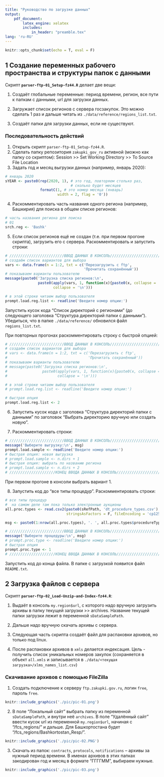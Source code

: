 ```yaml
---
title: "Руководство по загрузке данных"
output: 
    pdf_document:
        latex_engine: xelatex
        includes:
            in_header: "preamble.tex"
lang: 'ru-RU'
---
```


```r
knitr::opts_chunk$set(echo = T, eval = F)

```


## 1 Создание переменных рабочего пространства и структуры папок с данными   

Скрипт **`parser-ftp-01_Setup-fz44.R`** делает две вещи:   

1. Создаёт глобальные переменные: период времени, регион, все пути к папкам с данными, url для загрузки данных.   

2. Загружает список регионов с сервера госзакупок. Это можно сделать 1 раз и дальше читать из `./data/reference/regions_list.txt`.   

3. Создаёт папки для загрузки данных, если не существуют.   


### Последовательность действий  

1. Открыть скрипт `parser-ftp-01_Setup-fz44.R`.  
2. Сделать папку репозитория `zakupki_gov_ru` активной (можно как папку со скриптом): Session >> Set Working Directory >> To Source File Location    
3. Задать год и месяц выгрузки данных (например, январь 2020):  

```r
# январь 2020
sYEAR <- paste0(rep(2020, 1), # это год, повторяем столько раз,
                              # сколько будет месяцев
                formatC(1, # это номер месяца (январь)
                        width = 2, flag = '0'))

```

4. Раскомментировать часть названия одного региона (например, Башкирия) для поиска в общем списке регионов:

```r
# часть названия региона для поиска
# 01
srch.reg <- 'Bashk'

```

5. Если список регионов ещё не создан (т.е. при первом прогоне скрипта), загрузить его с сервера. Раскомментировать и запустить строки:  

```r
# /////////////////////////ВВОД ДАННЫХ В КОНСОЛЬ////////////////////////////////
# создаём список вариантов для выбора
vars <- data.frame(n = 1:2, txt = c('Перезагрузить с ftp', 
                                    'Прочитать сохранённый'))
# показываем варианты пользователю
message(paste0('Загрузка списка регионов:\n',
               paste0(apply(vars, 1, function(x){paste0(x, collapse = '. ')}),
                      collapse = '\n')))

# в этой строке читаем выбор пользователя
prompt.load.reg.list <- readline('Введите номер опции:')

```

Запустить кусок кода "Список директорий с регионами" (до следующего заголовка "Структура директорий папки с данными"). Убедиться, что в папке `./data/reference/` обновился файл `regions_list.txt`.   

При повторных прогонах раскомментировать строку с быстрой опцией:   

```r
# /////////////////////////ВВОД ДАННЫХ В КОНСОЛЬ////////////////////////////////
# создаём список вариантов для выбора
# vars <- data.frame(n = 1:2, txt = c('Перезагрузить с ftp', 
#                                     'Прочитать сохранённый'))
# показываем варианты пользователю
# message(paste0('Загрузка списка регионов:\n',
#                paste0(apply(vars, 1, function(x){paste0(x, collapse = '. ')}),
#                       collapse = '\n')))

# в этой строке читаем выбор пользователя
# prompt.load.reg.list <- readline('Введите номер опции:')

# быстрая опция 
prompt.load.reg.list <- 2

```

6. Запустить кусок кода с заголовка "Структура директорий папки с данными" по заголовок "Выбрать директорию вручную или создать новую".   

7. Раскомментировать строки:   

```r
# /////////////////////////ВВОД ДАННЫХ В КОНСОЛЬ////////////////////////////////
message('Выберите выгрузку:\n', msg)
prompt.load.sample <- readline('Введите номер опции:')
# быстрая опция: новая выгрузка
# prompt.load.sample <- n.dirs + 1
# быстрая опция: выбрать по названию региона
# prompt.load.sample <- n.dirs + 2
# /////////////////////КОНЕЦ ВВОДА ДАННЫХ В КОНСОЛЬ/////////////////////////////

```

При первом прогоне в консоли выбрать вариант 1.   

8. Запустить код до "все типы процедур". Раскомментировать строки:   

```r
# все типы процедур
#  на самом деле там пока только электронные аукционы
all.proc.types <- read.csv2(paste0(sRefPath, 'dt_procedure_types.csv'),
                            stringsAsFactors = F, fileEncoding = 'cp1251')

msg <- paste0(1:nrow(all.proc.types), '. ', all.proc.types$procedureType)

# /////////////////////////ВВОД ДАННЫХ В КОНСОЛЬ////////////////////////////////
message('Выберите процедуры:\n', msg)
# prompt.proc.type <- readline('Введите номер опции:')
# быстрая опция
prompt.proc.type <- 1
# /////////////////////КОНЕЦ ВВОДА ДАННЫХ В КОНСОЛЬ/////////////////////////////

```

Запустить код до конца файла. В папке с загрузкой появится файл `README.txt`.   


## 2 Загрузка файлов с сервера     

Скрипт **`parser-ftp-02_Load-Unzip-and-Index-fz44.R`**:   

1. Выдаёт в консоль `my.region$url`, с которого надо вручную загрузить архивы в папку текущей загрузки >> archives. Название текущей папки загрузки лежит в переменной `sDataSamplePath`.   

2. Дальше надо вручную скачать архивы с сервера.   

3. Следующая часть скрипта создаёт файл для распаковки архивов, но только под linux.   

4. После распаковки архивов в `xmls` делается индексация. Цель - получить список уникальных номеров закупок (сохраняется в объект `all.xmls` и записывается в `./data/<текущая загрузка>/xlms_names_list.csv`)


### Скачивание архивов с помощью FileZilla

1. Создать подключение к серверу `ftp.zakupki.gov.ru`, логин `free`, пароль `free`.    

```r
knitr::include_graphics('./pic/pic-01.png')

```

2. В поле "Локальный сайт" выбрать папку из переменной `sDataSamplePath`, и внутри неё `archives`. В поле "Удалённый сайт" ввести кусок url из переменной `my.region$url`, начиная с "/fcs_regions/" и дальше. Для Башкортостана будет "/fcs_regions/Bashkortostan_Resp/".    

```r
knitr::include_graphics('./pic/pic-02.PNG')

```

3. Скачать из папок: `contracts`, `protocols`, `notifications` -- архивы за нужный период времени. В именах архивов в этих папках закодирован год и месяц в формате "ГГГГММ", выбираем нужные.         

```r
knitr::include_graphics('./pic/pic-03.png')

```


